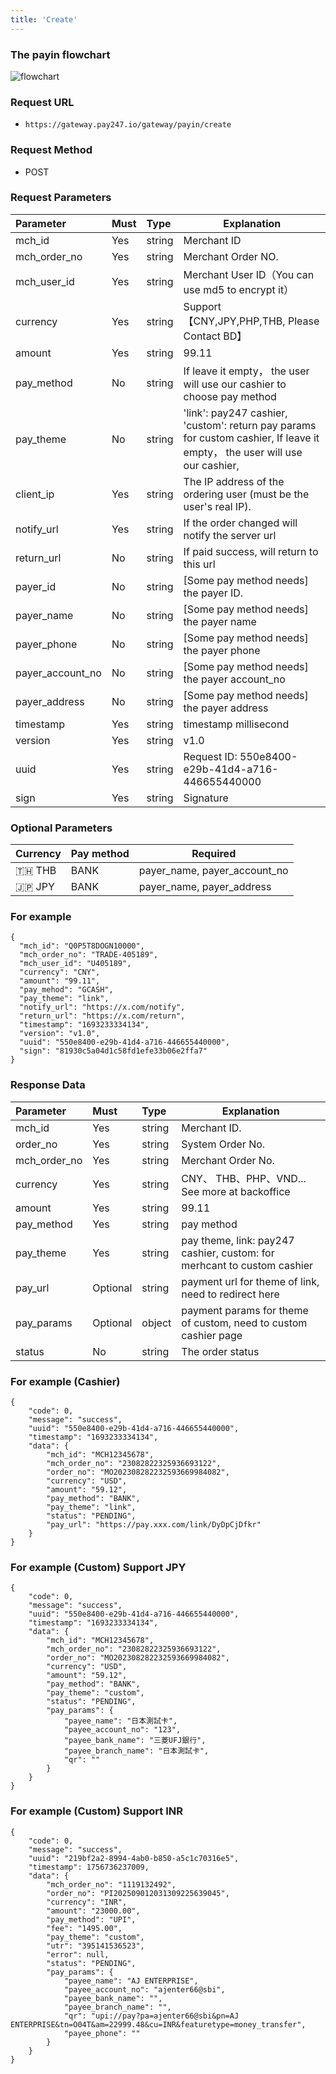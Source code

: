 ```yaml
---
title: 'Create'
---
```


### The payin flowchart

![flowchart](./images/payin.jpg)

###  Request URL

- `https://gateway.pay247.io/gateway/payin/create`

### Request Method

- POST

### Request Parameters

| Parameter | Must    | Type  |  Explanation  |
|:-------------------|:----|:----- |----------------------------------|
| mch_id             | Yes   |string | Merchant ID                              |
| mch_order_no       | Yes   |string | Merchant Order NO.                         |
| mch_user_id        | Yes   |string | Merchant User ID（You can use md5 to encrypt it） |
| currency           | Yes   |string | Support【CNY,JPY,PHP,THB, Please Contact BD】            |
| amount             | Yes   |string | 99.11                 |
| pay_method         | No  |string |  If leave it empty， the user will use our cashier to choose pay method          |
| pay_theme          | No  |string |  'link': pay247 cashier, 'custom': return pay params for custom cashier, If leave it empty， the user will use our cashier,       |
| client_ip          | Yes   |string | The IP address of the ordering user (must be the user's real IP). |
| notify_url         | Yes   |string | If the order changed will notify the server url                           |
| return_url         | No   |string | If paid success, will return to this url                           |
| payer_id           | No  |string | [Some pay method needs] the payer ID.               |
| payer_name         | No  |string | [Some pay method needs] the payer name              |
| payer_phone        | No  |string | [Some pay method needs] the payer phone                 |
| payer_account_no   | No  |string | [Some pay method needs] the payer account_no          |
| payer_address      | No  |string | [Some pay method needs] the payer address          |
| timestamp          | Yes   |string | timestamp millisecond                     |
| version            | Yes   |string | v1.0                       |
| uuid  | Yes  | string   | Request ID: 550e8400-e29b-41d4-a716-446655440000 |
| sign               | Yes   |string | Signature                          |



### Optional Parameters

| Currency           |  Pay method    | Required                         |
|:-------------------|:-------------  |----------------------------------|
| 🇹🇭 THB             | BANK           | payer_name, payer_account_no |
| 🇯🇵 JPY             | BANK           | payer_name, payer_address |


### For example

```
{
  "mch_id": "Q0P5T8DOGN10000",
  "mch_order_no": "TRADE-405189",
  "mch_user_id": "U405189",
  "currency": "CNY",
  "amount": "99.11",
  "pay_mehod": "GCASH",
  "pay_theme": "link",
  "notify_url": "https://x.com/notify",
  "return_url": "https://x.com/return",
  "timestamp": "1693233334134",
  "version": "v1.0",
  "uuid": "550e8400-e29b-41d4-a716-446655440000",
  "sign": "81930c5a04d1c58fd1efe33b06e2ffa7"
}
```

### Response Data
| Parameter | Must    | Type  |  Explanation  |
|:-------------|:---|:----- |--------------------|
| mch_id     |Yes  |string | Merchant ID.              |
| order_no     |Yes  |string | System Order No.              |
| mch_order_no |Yes  |string | Merchant Order No.              |
| currency     |Yes  |string | CNY、 THB、PHP、VND... See more at backoffice      |
| amount       |Yes  |string | 99.11  |
| pay_method   |Yes  |string | pay method |
| pay_theme    |Yes  |string | pay theme, link: pay247 cashier, custom: for merhcant to custom cashier  |
| pay_url      |Optional  |string | payment url for theme of link,  need to redirect here        |
| pay_params   |Optional  |object | payment params for theme of custom, need to custom cashier page    |
| status    |No  |string | The order status                |

### For example (Cashier)

```
{
	"code": 0,
	"message": "success",
	"uuid": "550e8400-e29b-41d4-a716-446655440000",
	"timestamp": "1693233334134",
	"data": {
		"mch_id": "MCH12345678",
		"mch_order_no": "23082822325936693122",
		"order_no": "MO202308282232593669984082",
		"currency": "USD",
		"amount": "59.12",
		"pay_method": "BANK",
		"pay_theme": "link",
		"status": "PENDING",
		"pay_url": "https://pay.xxx.com/link/DyDpCjDfkr"
	}
}
```


### For example (Custom) Support JPY

```
{
	"code": 0,
	"message": "success",
	"uuid": "550e8400-e29b-41d4-a716-446655440000",
	"timestamp": "1693233334134",
	"data": {
		"mch_id": "MCH12345678",
		"mch_order_no": "23082822325936693122",
		"order_no": "MO202308282232593669984082",
		"currency": "USD",
		"amount": "59.12",
		"pay_method": "BANK",
		"pay_theme": "custom",
		"status": "PENDING",
		"pay_params": {
			"payee_name": "日本測試卡",
			"payee_account_no": "123",
			"payee_bank_name": "三菱UFJ銀行",
			"payee_branch_name": "日本測試卡",
			"qr": ""
		}
	}
}
```


### For example (Custom) Support INR

```
{
	"code": 0,
	"message": "success",
	"uuid": "219bf2a2-8994-4ab0-b850-a5c1c70316e5",
	"timestamp": 1756736237009,
	"data": {
		"mch_order_no": "1119132492",
		"order_no": "PI202509012031309225639045",
		"currency": "INR",
		"amount": "23000.00",
		"pay_method": "UPI",
		"fee": "1495.00",
		"pay_theme": "custom",
		"utr": "395141536523",
		"error": null,
		"status": "PENDING",
		"pay_params": {
			"payee_name": "AJ ENTERPRISE",
			"payee_account_no": "ajenter66@sbi",
			"payee_bank_name": "",
			"payee_branch_name": "",
			"qr": "upi://pay?pa=ajenter66@sbi&pn=AJ ENTERPRISE&tn=O04T&am=22999.48&cu=INR&featuretype=money_transfer",
			"payee_phone": ""
		}
	}
}
```